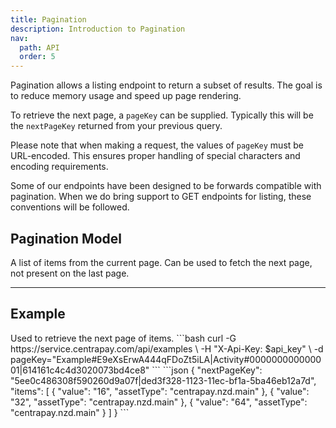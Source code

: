 ```yaml
---
title: Pagination
description: Introduction to Pagination
nav:
  path: API
  order: 5
---
```


Pagination allows a listing endpoint to return a subset of results. The goal is to reduce memory
usage and speed up page rendering.

To retrieve the next page, a `pageKey` can be supplied. Typically this will be the `nextPageKey`
returned from your previous query.

Please note that when making a request, the values of `pageKey` must be URL-encoded. This ensures proper handling of special characters and encoding requirements.

Some of our endpoints have been designed to be forwards compatible with pagination. When we do
bring support to GET endpoints for listing, these conventions will be followed.

## Pagination Model

<Properties>
  <Property name="items" type="array">
    A list of items from the current page.
  </Property>
  <Property name="nextPageKey" type="string">
    Can be used to fetch the next page, not present on the last page.
  </Property>
</Properties>

---


<Endpoint>

  ## Example
  <Properties>
    <Property name="pageKey" type="string">
      Used to retrieve the next page of items.
    </Property>
  </Properties>

  <CodePanel slot="code-examples" title="Request" method="GET" path="/api/examples">
    ```bash
    curl -G https://service.centrapay.com/api/examples \
      -H "X-Api-Key: $api_key" \
      -d pageKey="Example#E9eXsErwA444qFDoZt5iLA|Activity#000000000000001|614161c4c4d3020073bd4ce8"
    ```
  </CodePanel>

  <CodePanel slot="code-examples" title="Response">
    ```json
    {
      "nextPageKey": "5ee0c486308f590260d9a07f|ded3f328-1123-11ec-bf1a-5ba46eb12a7d",
      "items": [
        {
          "value": "16",
          "assetType": "centrapay.nzd.main"
        },
        {
          "value": "32",
          "assetType": "centrapay.nzd.main"
        },
        {
          "value": "64",
          "assetType": "centrapay.nzd.main"
        }
      ]
    }
    ```
  </CodePanel>
</Endpoint>
